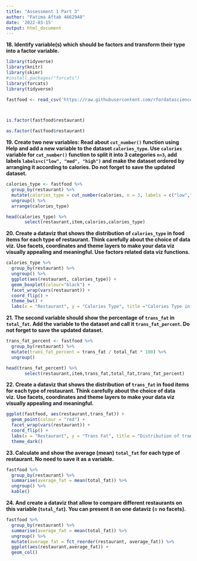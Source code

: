 ```yaml
---
title: "Assessment 1 Part 3"
author: "Fatima Aftab 4662948"
date: '2022-03-15'
output: html_document
---
```



**18. Identify variable(s) which should be factors and transform their type into a factor variable.**
```r
library(tidyverse)
library(knitr)
library(skimr)
#install.packages("forcats")
library(forcats)
library(tidyverse)

fastfood <- read_csv('https://raw.githubusercontent.com/rfordatascience/tidytuesday/master/data/2018/2018-09-04/fastfood_calories.csv')



is.factor(fastfood$restaurant)

as.factor(fastfood$restaurant)
```

**19. Create two new variables: Read about `cut_number()` function using Help and add a new variable to the dataset `calories_type`. Use `calories` variable for `cut_number()` function to split it into 3 categories `n=3`, add labels `labels=c("low", "med", "high")` and make the dataset ordered by arranging it according to calories. Do not forget to save the updated dataset.**

```r
calories_type <- fastfood %>% 
  group_by(restaurant) %>%
  mutate(calories_type = cut_number(calories, n = 3, labels = c("low","med","high"))) %>% 
  ungroup() %>% 
  arrange(calories_type)

head(calories_type) %>%
       select(restaurant,item,calories,calories_type)
```

**20. Create a dataviz that shows the distribution of `calories_type` in food items for each type of restaurant. Think carefully about the choice of data viz. Use facets, coordinates and theme layers to make your data viz visually appealing and meaningful. Use factors related data viz functions.**

```r
calories_type %>% 
  group_by(restaurant) %>% 
  ungroup() %>% 
  ggplot(aes(restaurant, calories_type)) +
  geom_boxplot(colour="black") +
  facet_wrap(vars(restaurant)) +
  coord_flip() +
  theme_bw() +
  labs(x = "Restaurant", y = "Calories Type", title ="Calories Type in food items for each restaurant", caption = "Figure 3")

```


**21. The second variable should show the percentage of `trans_fat` in `total_fat`. Add the variable to the dataset and call it `trans_fat_percent`. Do not forget to save the updated dataset.**

```r
trans_fat_percent <- fastfood %>% 
  group_by(restaurant) %>% 
  mutate(trans_fat_percent = trans_fat / total_fat * 100) %>% 
  ungroup()

head(trans_fat_percent) %>%
       select(restaurant,item,trans_fat,total_fat,trans_fat_percent)
```

**22. Create a dataviz that shows the distribution of `trans_fat` in food items for each type of restaurant. Think carefully about the choice of data viz. Use facets, coordinates and theme layers to make your data viz visually appealing and meaningful.**

```r
ggplot(fastfood, aes(restaurant,trans_fat)) +
  geom_point(colour = "red") +
  facet_wrap(vars(restaurant)) +
  coord_flip() +
  labs(x = "Restaurant", y = "Trans Fat", title = "Distribution of trans fat in total fat", caption = "Figure 4") +
  theme_dark()
```


**23. Calculate and show the average (mean)  `total_fat` for each type of restaurant. No need to save it as a variable.**

```r
fastfood %>% 
  group_by(restaurant) %>% 
  summarise(average_fat = mean(total_fat)) %>% 
  ungroup() %>% 
  kable()
```


**24. And create a dataviz that allow to compare different restaurants on this variable (`total_fat`). You can present it on one dataviz (= no facets).**

```r
fastfood %>% 
  group_by(restaurant) %>% 
  summarise(average_fat = mean(total_fat)) %>% 
  ungroup() %>% 
  mutate(average_fat = fct_reorder(restaurant, average_fat)) %>% 
  ggplot(aes(restaurant,average_fat)) +
  geom_col()
```

